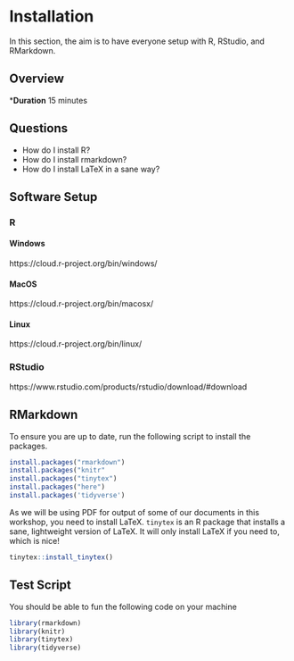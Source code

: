 # Installation

In this section, the aim is to have everyone setup with R, RStudio, and RMarkdown.

## Overview

***Duration** 15 minutes

## Questions

* How do I install R?
* How do I install rmarkdown?
* How do I install LaTeX in a sane way?

## Software Setup

### R

#### Windows

https://cloud.r-project.org/bin/windows/

#### MacOS

https://cloud.r-project.org/bin/macosx/

#### Linux

https://cloud.r-project.org/bin/linux/

### RStudio

https://www.rstudio.com/products/rstudio/download/#download

## RMarkdown

To ensure you are up to date, run the following script to install the packages.

```r
install.packages("rmarkdown")
install.packages("knitr" 
install.packages("tinytex")
install.packages("here")
install.packages('tidyverse')
```

As we will be using PDF for output of some of our documents in this workshop, you need to install LaTeX. `tinytex` is an R package that installs a sane, lightweight version of LaTeX. It will only install LaTeX if you need to, which is nice!

```r
tinytex::install_tinytex()
```

## Test Script

You should be able to fun the following code on your machine

```r
library(rmarkdown)
library(knitr)
library(tinytex)
library(tidyverse)
```
